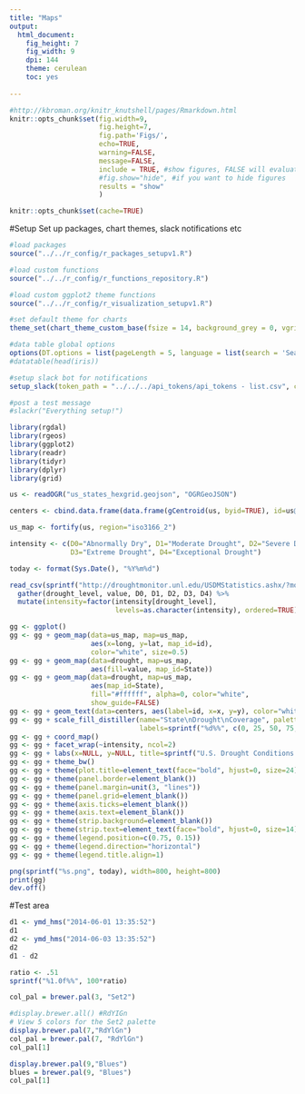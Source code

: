 ```yaml
---
title: "Maps"
output:
  html_document:
    fig_height: 7
    fig_width: 9
    dpi: 144
    theme: cerulean
    toc: yes
    
---
```




```r

#http://kbroman.org/knitr_knutshell/pages/Rmarkdown.html
knitr::opts_chunk$set(fig.width=9, 
                      fig.height=7, 
                      fig.path='Figs/',
                      echo=TRUE, 
                      warning=FALSE, 
                      message=FALSE,
                      include = TRUE, #show figures, FALSE will evaluate code but suppress results
                      #fig.show="hide", #if you want to hide figures
                      results = "show"
                      )

knitr::opts_chunk$set(cache=TRUE)

```



#Setup
Set up packages, chart themes, slack notifications etc
```r

#load packages
source("../../r_config/r_packages_setupv1.R") 

#load custom functions
source("../../r_config/r_functions_repository.R")

#load custom ggplot2 theme functions
source("../../r_config/r_visualization_setupv1.R")

#set default theme for charts
theme_set(chart_theme_custom_base(fsize = 14, background_grey = 0, vgrid = 1, hgrid = 1)) 

#data table global options
options(DT.options = list(pageLength = 5, language = list(search = 'Search:')))
#datatable(head(iris))

#setup slack bot for notifications
setup_slack(token_path = "../../../api_tokens/api_tokens - list.csv", channel_name = "#code_status")

#post a test message
#slackr("Everything setup!")

```



```r

library(rgdal)
library(rgeos)
library(ggplot2)
library(readr)
library(tidyr)
library(dplyr)
library(grid)

```

```r

us <- readOGR("us_states_hexgrid.geojson", "OGRGeoJSON")

centers <- cbind.data.frame(data.frame(gCentroid(us, byid=TRUE), id=us@data$iso3166_2))

us_map <- fortify(us, region="iso3166_2")

intensity <- c(D0="Abnormally Dry", D1="Moderate Drought", D2="Severe Drought",
               D3="Extreme Drought", D4="Exceptional Drought")

today <- format(Sys.Date(), "%Y%m%d")

read_csv(sprintf("http://droughtmonitor.unl.edu/USDMStatistics.ashx/?mode=table&aoi=state&date=%s", today)) %>%
  gather(drought_level, value, D0, D1, D2, D3, D4) %>%
  mutate(intensity=factor(intensity[drought_level],
                          levels=as.character(intensity), ordered=TRUE)) -> drought

```


```r

gg <- ggplot()
gg <- gg + geom_map(data=us_map, map=us_map,
                    aes(x=long, y=lat, map_id=id),
                    color="white", size=0.5)
gg <- gg + geom_map(data=drought, map=us_map,
                    aes(fill=value, map_id=State))
gg <- gg + geom_map(data=drought, map=us_map,
                    aes(map_id=State),
                    fill="#ffffff", alpha=0, color="white",
                    show_guide=FALSE)
gg <- gg + geom_text(data=centers, aes(label=id, x=x, y=y), color="white", size=4)
gg <- gg + scale_fill_distiller(name="State\nDrought\nCoverage", palette="RdPu", na.value="#7f7f7f",
                                labels=sprintf("%d%%", c(0, 25, 50, 75, 100)))
gg <- gg + coord_map()
gg <- gg + facet_wrap(~intensity, ncol=2)
gg <- gg + labs(x=NULL, y=NULL, title=sprintf("U.S. Drought Conditions as of %s\n", Sys.Date()))
gg <- gg + theme_bw()
gg <- gg + theme(plot.title=element_text(face="bold", hjust=0, size=24))
gg <- gg + theme(panel.border=element_blank())
gg <- gg + theme(panel.margin=unit(3, "lines"))
gg <- gg + theme(panel.grid=element_blank())
gg <- gg + theme(axis.ticks=element_blank())
gg <- gg + theme(axis.text=element_blank())
gg <- gg + theme(strip.background=element_blank())
gg <- gg + theme(strip.text=element_text(face="bold", hjust=0, size=14))
gg <- gg + theme(legend.position=c(0.75, 0.15))
gg <- gg + theme(legend.direction="horizontal")
gg <- gg + theme(legend.title.align=1)

png(sprintf("%s.png", today), width=800, height=800)
print(gg)
dev.off()


```


#Test area
```r

d1 <- ymd_hms("2014-06-01 13:35:52")
d1
d2 <- ymd_hms("2014-06-03 13:35:52")
d2
d1 - d2

ratio <- .51
sprintf("%1.0f%%", 100*ratio)

col_pal = brewer.pal(3, "Set2")

#display.brewer.all() #RdYIGn
# View 5 colors for the Set2 palette
display.brewer.pal(7,"RdYlGn")
col_pal = brewer.pal(7, "RdYlGn")
col_pal[1]

display.brewer.pal(9,"Blues")
blues = brewer.pal(9, "Blues")
col_pal[1]

```

